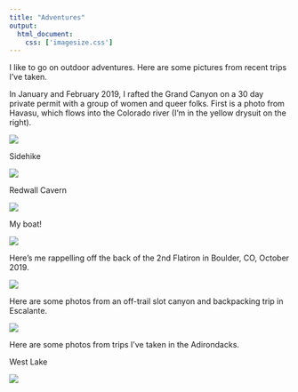 ```yaml
---
title: "Adventures"
output: 
  html_document:
    css: ['imagesize.css']
---
```

I like to go on outdoor adventures. Here are some pictures from recent trips I've taken.

In January and February 2019, I rafted the Grand Canyon on a 30 day private permit with a group of women and queer folks.
First is a photo from Havasu, which flows into the Colorado river (I'm in the yellow drysuit on the right).

![](~/profwebsite.git/photos for site/havasu.jpeg)

Sidehike

![](~/profwebsite.git/photos for site/pano.jpg)

Redwall Cavern

![](~/profwebsite.git/photos for site/redwallcavern.jpeg)


My boat!

![](~/profwebsite.git/photos for site/onaboat.jpeg)




Here's me rappelling off the back of the 2nd Flatiron in Boulder, CO, October 2019. 

![](~/profwebsite.git/photos for site/flatiron.jpg)

Here are some photos from an off-trail slot canyon and backpacking trip in Escalante.

![](~/profwebsite.git/photos for site/escalante.JPG)


Here are some photos from trips I've taken in the Adirondacks.

West Lake

![](~/profwebsite.git/photos for site/westlake)

